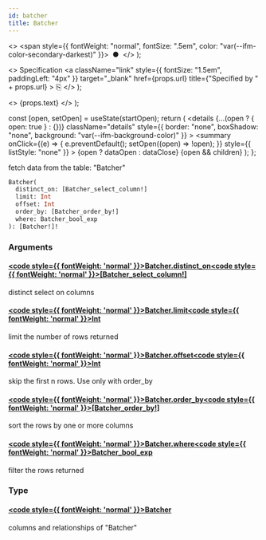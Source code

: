 ```yaml
---
id: batcher
title: Batcher
---
```


<head>
  <meta content="noindex" name="robots" />
  <meta charset="utf-8" />
</head>

  <>
    <span style={{ fontWeight: "normal", fontSize: ".5em", color: "var(--ifm-color-secondary-darkest)" }}>
      &nbsp;●&nbsp;
    </span>
  </>
);

  <>
    Specification
    <a
      className="link"
      style={{ fontSize: "1.5em", paddingLeft: "4px" }}
      target="_blank"
      href={props.url}
      title={"Specified by " + props.url}
    >
      ⎘
    </a>
  </>
);

  <>
    <span className={props.class}>{props.text}</span>
  </>
);


  const [open, setOpen] = useState(startOpen);
  return (
    <details
      {...(open ? { open: true } : {})}
      className="details"
      style={{ border: "none", boxShadow: "none", background: "var(--ifm-background-color)" }}
    >
      <summary
        onClick={(e) => {
          e.preventDefault();
          setOpen((open) => !open);
        }}
        style={{ listStyle: "none" }}
      >
        {open ? dataOpen : dataClose}
      </summary>
      {open && children}
    </details>
  );
};

fetch data from the table: "Batcher"

```graphql
Batcher(
  distinct_on: [Batcher_select_column!]
  limit: Int
  offset: Int
  order_by: [Batcher_order_by!]
  where: Batcher_bool_exp
): [Batcher!]!
```

### Arguments

#### [<code style={{ fontWeight: 'normal' }}>Batcher.<b>distinct_on</b></code>](#)<Bullet />[<code style={{ fontWeight: 'normal' }}><b>[Batcher_select_column!]</b></code>](/docs/api/lockup/graphql/envio/enums/batcher-select-column.mdx) <Badge class="badge badge--secondary " text="list"/> <Badge class="badge badge--secondary " text="enum"/>

distinct select on columns

#### [<code style={{ fontWeight: 'normal' }}>Batcher.<b>limit</b></code>](#)<Bullet />[<code style={{ fontWeight: 'normal' }}><b>Int</b></code>](/docs/api/lockup/graphql/envio/scalars/int.mdx) <Badge class="badge badge--secondary " text="scalar"/>

limit the number of rows returned

#### [<code style={{ fontWeight: 'normal' }}>Batcher.<b>offset</b></code>](#)<Bullet />[<code style={{ fontWeight: 'normal' }}><b>Int</b></code>](/docs/api/lockup/graphql/envio/scalars/int.mdx) <Badge class="badge badge--secondary " text="scalar"/>

skip the first n rows. Use only with order_by

#### [<code style={{ fontWeight: 'normal' }}>Batcher.<b>order_by</b></code>](#)<Bullet />[<code style={{ fontWeight: 'normal' }}><b>[Batcher_order_by!]</b></code>](/docs/api/lockup/graphql/envio/inputs/batcher-order-by.mdx) <Badge class="badge badge--secondary " text="list"/> <Badge class="badge badge--secondary " text="input"/>

sort the rows by one or more columns

#### [<code style={{ fontWeight: 'normal' }}>Batcher.<b>where</b></code>](#)<Bullet />[<code style={{ fontWeight: 'normal' }}><b>Batcher_bool_exp</b></code>](/docs/api/lockup/graphql/envio/inputs/batcher-bool-exp.mdx) <Badge class="badge badge--secondary " text="input"/>

filter the rows returned

### Type

#### [<code style={{ fontWeight: 'normal' }}><b>Batcher</b></code>](/docs/api/lockup/graphql/envio/objects/batcher.mdx) <Badge class="badge badge--secondary " text="object"/>

columns and relationships of "Batcher"
